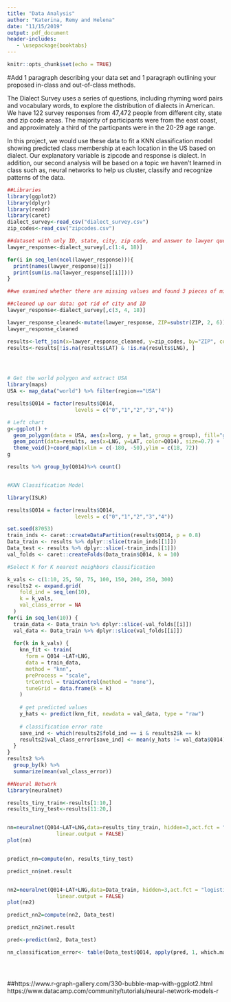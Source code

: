 ```yaml
---
title: "Data Analysis"
author: "Katerina, Remy and Helena"
date: "11/15/2019"
output: pdf_document 
header-includes:
   - \usepackage{booktabs}
---
```


```r
knitr::opts_chunk$set(echo = TRUE)
```
#Add 1 paragraph describing your data set and 1 paragraph outlining your proposed in-class and out-of-class methods.

The Dialect Survey uses a series of questions, including rhyming word pairs and vocabulary words, to explore the distribution of dialects in American. We have 122 survey responses from 47,472 people from different city, state and zip code areas. The majority of participants were from the east coast, and approximately a third of the particpants were in the 20-29 age range.

In this project, we would use these data to fit a KNN classification model showing predicted class membership at each location in the US based on dialect. Our explanatory variable is zipcode and response is dialect. In addition, our second analysis will be based on a topic we haven't learned in class such as, neural networks to help us cluster, classify and recognize patterns of the data.  

```r
##Libraries
library(ggplot2)
library(dplyr)
library(readr)
library(caret)
dialect_survey<-read_csv("dialect_survey.csv")
zip_codes<-read_csv("zipcodes.csv")

##dataset with only ID, state, city, zip code, and answer to lawyer question
lawyer_response<-dialect_survey[,c(1:4, 18)]

for(i in seq_len(ncol(lawyer_response))){
  print(names(lawyer_response)[i])
  print(sum(is.na(lawyer_response[[i]])))
}

##we examined whether there are missing values and found 3 pieces of missing data for state, and 537 for city. However, there are no missing data values for zip code. We will use zip code as our explanatory variable.

##cleaned up our data: got rid of city and ID
lawyer_response<-dialect_survey[,c(3, 4, 18)]

lawyer_response_cleaned<-mutate(lawyer_response, ZIP=substr(ZIP, 2, 6))
lawyer_response_cleaned

results<-left_join(x=lawyer_response_cleaned, y=zip_codes, by="ZIP", copy=FALSE)
results<-results[!is.na(results$LAT) & !is.na(results$LNG), ]




# Get the world polygon and extract USA
library(maps)
USA <- map_data("world") %>% filter(region=="USA")

results$Q014 = factor(results$Q014,
                      levels = c("0","1","2","3","4"))

# Left chart
g<-ggplot() +
  geom_polygon(data = USA, aes(x=long, y = lat, group = group), fill="grey") +
  geom_point(data=results, aes(x=LNG, y=LAT, color=Q014), size=0.7) + 
  theme_void()+coord_map(xlim = c(-180, -50),ylim = c(18, 72))
g

results %>% group_by(Q014)%>% count()


#KNN Classification Model

library(ISLR)

results$Q014 = factor(results$Q014,
                      levels = c("0","1","2","3","4"))

set.seed(87053)
train_inds <- caret::createDataPartition(results$Q014, p = 0.8)
Data_train <- results %>% dplyr::slice(train_inds[[1]])
Data_test <- results %>% dplyr::slice(-train_inds[[1]])
val_folds <- caret::createFolds(Data_train$Q014, k = 10)

#Select K for K nearest neighbors classification 

k_vals <- c(1:10, 25, 50, 75, 100, 150, 200, 250, 300)
results2 <- expand.grid(
    fold_ind = seq_len(10),
    k = k_vals,
    val_class_error = NA
  )
for(i in seq_len(10)) {
  train_data <- Data_train %>% dplyr::slice(-val_folds[[i]])
  val_data <- Data_train %>% dplyr::slice(val_folds[[i]])
  
  for(k in k_vals) {
    knn_fit <- train(
      form = Q014 ~LAT+LNG,
      data = train_data,
      method = "knn",
      preProcess = "scale",
      trControl = trainControl(method = "none"),
      tuneGrid = data.frame(k = k)
    )
    
    # get predicted values
    y_hats <- predict(knn_fit, newdata = val_data, type = "raw")
  
    # classification error rate
    save_ind <- which(results2$fold_ind == i & results2$k == k)
    results2$val_class_error[save_ind] <- mean(y_hats != val_data$Q014)
  }
}
results2 %>%
  group_by(k) %>%
  summarize(mean(val_class_error))

##Neural Network
library(neuralnet)

results_tiny_train<-results[1:10,]
results_tiny_test<-results[11:20,]


nn=neuralnet(Q014~LAT+LNG,data=results_tiny_train, hidden=3,act.fct = "logistic",
                linear.output = FALSE)
plot(nn)


predict_nn=compute(nn, results_tiny_test)

predict_nn$net.result


nn2=neuralnet(Q014~LAT+LNG,data=Data_train, hidden=3,act.fct = "logistic",
                linear.output = FALSE)
plot(nn2)

predict_nn2=compute(nn2, Data_test)

predict_nn2$net.result

pred<-predict(nn2, Data_test)

nn_classification_error<- table(Data_test$Q014, apply(pred, 1, which.max))





```

##https://www.r-graph-gallery.com/330-bubble-map-with-ggplot2.html
https://www.datacamp.com/community/tutorials/neural-network-models-r
